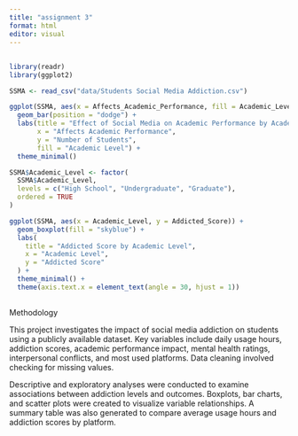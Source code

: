 ```yaml
---
title: "assignment 3"
format: html
editor: visual
---
```


## 

```r
library(readr)
library(ggplot2)
```

```r
SSMA <- read_csv("data/Students Social Media Addiction.csv")
```

```r
ggplot(SSMA, aes(x = Affects_Academic_Performance, fill = Academic_Level)) +
  geom_bar(position = "dodge") +
  labs(title = "Effect of Social Media on Academic Performance by Academic Level",
       x = "Affects Academic Performance",
       y = "Number of Students",
       fill = "Academic Level") +
  theme_minimal()


```

```r

SSMA$Academic_Level <- factor(
  SSMA$Academic_Level,
  levels = c("High School", "Undergraduate", "Graduate"),
  ordered = TRUE
)

ggplot(SSMA, aes(x = Academic_Level, y = Addicted_Score)) +
  geom_boxplot(fill = "skyblue") +
  labs(
    title = "Addicted Score by Academic Level",
    x = "Academic Level",
    y = "Addicted Score"
  ) +
  theme_minimal() +
  theme(axis.text.x = element_text(angle = 30, hjust = 1))

```

## 



Methodology

This project investigates the impact of social media addiction on students using a publicly available dataset. Key variables include daily usage hours, addiction scores, academic performance impact, mental health ratings, interpersonal conflicts, and most used platforms. Data cleaning involved checking for missing values.

Descriptive and exploratory analyses were conducted to examine associations between addiction levels and outcomes. Boxplots, bar charts, and scatter plots were created to visualize variable relationships. A summary table was also generated to compare average usage hours and addiction scores by platform. 
